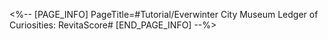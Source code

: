<%-- [PAGE_INFO]
PageTitle=#Tutorial/Everwinter City Museum Ledger of Curiosities: RevitaScore#
[END_PAGE_INFO] --%>
{{Tutorial
|sort      = 801201
|title     = Everwinter City Museum Ledger of Curiosities: RevitaScore
|subtitle  = 
|type      = 
|about     = 
|image1    = Tutorial Everwinter City Museum Ledger of Curiosities RevitaScore 1.png{{subst:void|<!--$UPLOAD:<<SpriteOutput/TutorialPic/TutorialPage_801201.png>-<Tutorial Everwinter City Museum Ledger of Curiosities RevitaScore 1.png>-<Tutorial Files>>-->}}
|text1     = The museum's {{Color|h|nobold=1|Revitalization Stage}} and obtained {{Color|h|nobold=1|RevitaScore}} are shown here
|image2    = Tutorial Everwinter City Museum Ledger of Curiosities RevitaScore 2.png{{subst:void|<!--$UPLOAD:<<SpriteOutput/TutorialPic/TutorialPage_801203.png>-<Tutorial Everwinter City Museum Ledger of Curiosities RevitaScore 2.png>-<Tutorial Files>>-->}}
|text2     = Management benefits are influenced by three {{Color|h|nobold=1|parameters}}. The higher the museum is ranked, the more benefits it will bring in.
}}